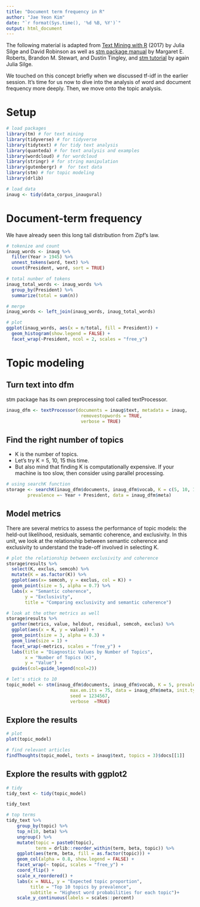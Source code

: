 ```yaml
---
title: "Document term frequency in R"
author: "Jae Yeon Kim"
date: "`r format(Sys.time(), '%d %B, %Y')`"
output: html_document
---
```


The following material is adapted from [Text Mining with R](https://proquest.safaribooksonline.com/9781491981641) (2017) by Julia Silge and David Robinson as well as [stm package manual](https://cran.r-project.org/web/packages/stm/vignettes/stmVignette.pdf) by Margaret E. Roberts, Brandon M. Stewart, and Dustin Tingley, and [stm tutorial](https://juliasilge.com/blog/evaluating-stm/) by again Julia Silge.

We touched on this concept briefly when we discussed tf-idf in the earlier session. It's time for us now to dive into the analysis of word and document frequency more deeply. Then, we move onto the topic analysis.

# Setup
```r

# load packages
library(tm) # for text mining
library(tidyverse) # for tidyverse
library(tidytext) # for tidy text analysis
library(quanteda) # for text analysis and examples
library(wordcloud) # for wordcloud
library(stringr) # for string manipulation
library(gutenbergr) #  for text data
library(stm) # for topic modeling
library(drlib)

# load data 
inaug <- tidy(data_corpus_inaugural)
```

# Document-term frequency 

We have already seen this long tail distribution from Zipf's law.

```r
# tokenize and count
inaug_words <- inaug %>%
  filter(Year > 1945) %>%
  unnest_tokens(word, text) %>%
  count(President, word, sort = TRUE)

# total nunber of tokens 
inaug_total_words <- inaug_words %>%
  group_by(President) %>%
  summarize(total = sum(n))

# merge
inaug_words <- left_join(inaug_words, inaug_total_words)

# plot
ggplot(inaug_words, aes(x = n/total, fill = President)) +
  geom_histogram(show.legend = FALSE) +
  facet_wrap(~President, ncol = 2, scales = "free_y")
```

# Topic modeling

## Turn text into dfm 

stm package has its own preprocessing tool called textProcessor.

```r

inaug_dfm <- textProcessor(documents = inaug$text, metadata = inaug,
                            removestopwords = TRUE,
                            verbose = TRUE)

```

## Find the right number of topics 

- K is the number of topics. 
- Let's try K = 5, 10, 15 this time.
- But also mind that finding K is computationally expensive. If your machine is too slow, then consider using parallel processing.

```r

# using searchK function
storage <- searchK(inaug_dfm$documents, inaug_dfm$vocab, K = c(5, 10, 15),
        prevalence =~ Year + President, data = inaug_dfm$meta)

```

## Model metrics 

There are several metrics to assess the performance of topic models: the held-out likelihood, residuals, semantic coherence, and exclusivity. In this unit, we look at the relationship between semantic coherence and exclusivity to understand the trade-off involved in selecting K.

```r

# plot the relationship between exclusivity and coherence
storage$results %>%
  select(K, exclus, semcoh) %>%
  mutate(K = as.factor(K)) %>%
  ggplot(aes(x= semcoh, y = exclus, col = K)) +
  geom_point(size = 5, alpha = 0.7) %>%
  labs(x = "Semantic coherence",
       y = "Exclusivity",
       title = "Comparing exclusivity and semantic coherence")

# look at the other metrics as well
storage$results %>%
  gather(metrics, value, heldout, residual, semcoh, exclus) %>%
  ggplot(aes(x = K, y = value)) +
  geom_point(size = 3, alpha = 0.3) +
  geom_line(size = 1) +
  facet_wrap(~metrics, scales = "free_y") +
  labs(title = "Diagnostic Values by Number of Topics",
       x = "Number of Topics (K)",
       y = "Value") +
  guides(col=guide_legend(ncol=2))

# let's stick to 10
topic_model <- stm(inaug_dfm$documents, inaug_dfm$vocab, K = 5, prevalence =~ Year+ President,
                        max.em.its = 75, data = inaug_dfm$meta, init.type="Spectral",
                        seed = 1234567,
                        verbose  =TRUE)

```


## Explore the results 
```r

# plot
plot(topic_model)

# find relevant articles 
findThoughts(topic_model, texts = inaug$text, topics = 3)$docs[[1]]
```

## Explore the results with ggplot2
```r

# tidy  
tidy_text <- tidy(topic_model)

tidy_text

# top terms
tidy_text %>%
    group_by(topic) %>%
    top_n(10, beta) %>%
    ungroup() %>%
    mutate(topic = paste0(topic),
           term = drlib::reorder_within(term, beta, topic)) %>%
    ggplot(aes(term, beta, fill = as.factor(topic))) +
    geom_col(alpha = 0.8, show.legend = FALSE) +
    facet_wrap(~ topic, scales = "free_y") +
    coord_flip() +
    scale_x_reordered() +
    labs(x = NULL, y = "Expected topic proportion",
         title = "Top 10 topics by prevalence",
         subtitle = "Highest word probabilities for each topic")+
    scale_y_continuous(labels = scales::percent)
```


